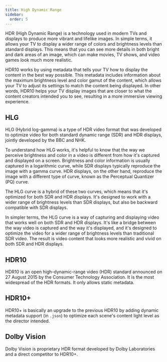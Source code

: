 ```yaml
---
title: High Dynamic Range
sidebar:
  order: 5
---
```


HDR (High Dynamic Range) is a technology used in modern TVs and displays to produce more vibrant and lifelike images. In simple terms, it allows your TV to display a wider range of colors and brightness levels than standard displays. This means that you can see more details in both bright and dark areas of an image, which can make movies, TV shows, and video games look much more realistic.

HDR10 works by using metadata that tells your TV how to display the content in the best way possible. This metadata includes information about the maximum brightness level and color gamut of the content, which allows your TV to adjust its settings to match the content being displayed. In other words, HDR10 helps your TV display images that are closer to what the content creators intended you to see, resulting in a more immersive viewing experience.

## HLG

HLG (Hybrid log-gamma) is a type of HDR video format that was developed to optimize video for both standard dynamic range (SDR) and HDR displays, jointly developed by the BBC and NHK.

To understand how HLG works, it's helpful to know that the way we perceive brightness and color in a video is different from how it's captured and displayed on a screen. Brightness and color information is usually captured in a logarithmic curve, while SDR displays typically reproduce the image with a gamma curve. HDR displays, on the other hand, reproduce the image with a different type of curve, known as the Perceptual Quantizer (PQ) curve.

The HLG curve is a hybrid of these two curves, which means that it's optimized for both SDR and HDR displays. It's designed to work with a wider range of brightness levels than SDR displays, but also be backward compatible with SDR displays.

In simpler terms, the HLG curve is a way of capturing and displaying video that works well on both SDR and HDR displays. It's like a bridge between the way video is captured and the way it's displayed, and it's designed to optimize the video for a wider range of brightness levels than traditional SDR video. The result is video content that looks more realistic and vivid on both SDR and HDR displays.

## HDR10

HDR10 is an open high-dynamic-range video (HDR) standard announced on 27 August 2015 by the Consumer Technology Association. It is the most widespread of the HDR formats. It only allows static metadata.

## HDR10+

HDR10+ is basically an upgrade to the previous HDR10 by adding dynamic metadata support (in `.json`) to optimize each scene's content light level as the director intended.

## Dolby Vision

Dolby Vision is proprietary HDR format developed by Dolby Laboratories and a direct competitor to HDR10+.
